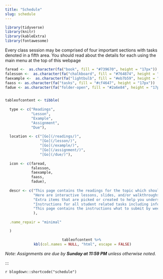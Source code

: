 ```yaml
---
title: "Schedule"
slug: schedule
---
```


```r
library(tidyverse)
library(knitr)
library(kableExtra)
library(fontawesome)
```

Every class session may be comprised of four important sections with tasks denoted in a fifth area. You should read about the details for each using the main menu at the top of this webpage

```r

faread <-  as.character(fa("book", fill = "#739670", height = "17px"))
falesson <-  as.character(fa("chalkboard", fill = "#764874", height = "17px"))
faexample <-  as.character(fa("lightbulb", fill = "#eb7b59", height = "17px"))
faass <- as.character(fa("tasks", fill = "#cf4647", height = "17px"))
fadue <- as.character(fa("folder-open", fill = "#2a6e84", height = "17px"))


tableofcontent <- tibble(
  
  type <- c("Readings", 
            "Lesson",
            "Example",
            "Assignment",
            "Due"),
  
  location <- c("[Go](/readings/)",
                "[Go](/lesson/)",
                "[Go](/example/)",
                "[Go](/assignment/)",
                "[Go](/due/)"),
  
  icon <- c(faread,
            falesson,
            faexample,
            faass,
            fadue),
  
  descr <- c("This page contains the readings for the topic which should be the first place you go to.",
             "Here are interactive lessons, slides, and/or walkthroughs that helps with any content.",
             "Extra items that are picked or created to help you understand the current material exist on this page.",
             "Instructions for all student related tasks including information about the tasks and deliverables are provided in this location.",
             "This page contains the instructions what to submit by week"
             ),
  
  .name_repair = "minimal"

  ) 
```

<center>
```r
tableofcontent %>%
  kbl(col.names = NULL, "html", escape = FALSE) 
```
</center>

*Note: Assignments are due by* ***Sunday at 11:59 PM*** *unless otherwise noted.*

::: 

`r blogdown::shortcode("schedule")`

